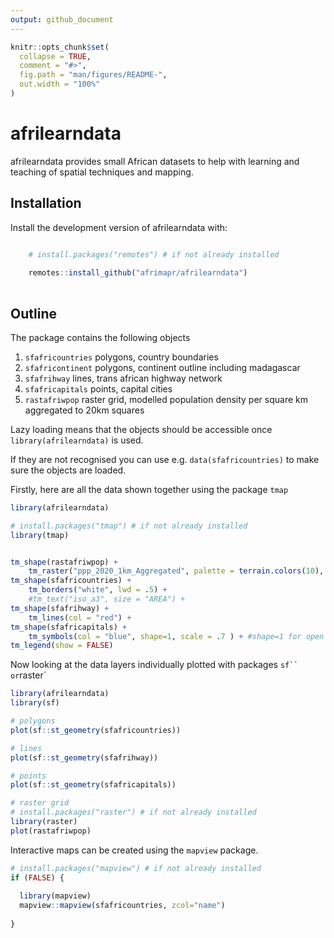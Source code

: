 ```yaml
---
output: github_document
---
```


<!-- README.md is generated from README.Rmd. Please edit that file -->
<!-- used devtools::build_readme() to update the md -->

```r
knitr::opts_chunk$set(
  collapse = TRUE,
  comment = "#>",
  fig.path = "man/figures/README-",
  out.width = "100%"
)
```

# afrilearndata

<!-- badges: start -->
<!-- badges: end -->

afrilearndata provides small African datasets to help with learning and teaching of spatial techniques and mapping.

## Installation

Install the development version of afrilearndata with:

``` r

    # install.packages("remotes") # if not already installed
    
    remotes::install_github("afrimapr/afrilearndata")
    
```

## Outline

The package contains the following objects 

1. `sfafricountries`    polygons, country boundaries
1. `sfafricontinent`    polygons, continent outline including madagascar
1. `sfafrihway`         lines, trans african highway network
1. `sfafricapitals`     points, capital cities
1. `rastafriwpop`       raster grid, modelled population density per square km aggregated to 20km squares

Lazy loading means that the objects should be accessible once `library(afrilearndata)` is used.

If they are not recognised you can use e.g. `data(sfafricountries)` to make sure the objects are loaded.


Firstly, here are all the data shown together using the package `tmap`

```r

library(afrilearndata)

# install.packages("tmap") # if not already installed
library(tmap)


tm_shape(rastafriwpop) +
    tm_raster("ppp_2020_1km_Aggregated", palette = terrain.colors(10), style="log10_pretty") +
tm_shape(sfafricountries) +
    tm_borders("white", lwd = .5) +
    #tm_text("iso_a3", size = "AREA") +
tm_shape(sfafrihway) +
    tm_lines(col = "red") + 
tm_shape(sfafricapitals) +
    tm_symbols(col = "blue", shape=1, scale = .7 ) + #shape=1 for open circle
tm_legend(show = FALSE)

```

Now looking at the data layers individually plotted with packages `sf`` or `raster`

```r

library(afrilearndata)
library(sf)

# polygons
plot(sf::st_geometry(sfafricountries))

```

```r

# lines
plot(sf::st_geometry(sfafrihway))

```

```r

# points
plot(sf::st_geometry(sfafricapitals))

```


```r

# raster grid
# install.packages("raster") # if not already installed
library(raster)
plot(rastafriwpop)

```

Interactive maps can be created using the `mapview` package.

```r

# install.packages("mapview") # if not already installed
if (FALSE) {
  
  library(mapview)
  mapview::mapview(sfafricountries, zcol="name")  
  
}


```


